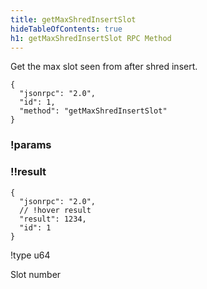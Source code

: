 ```yaml
---
title: getMaxShredInsertSlot
hideTableOfContents: true
h1: getMaxShredInsertSlot RPC Method
---
```


Get the max slot seen from after shred insert.

<APIMethod>

```jsonc !!request
{
  "jsonrpc": "2.0",
  "id": 1,
  "method": "getMaxShredInsertSlot"
}
```

### !params

### !!result

```jsonc !response
{
  "jsonrpc": "2.0",
  // !hover result
  "result": 1234,
  "id": 1
}
```

!type u64

Slot number

</APIMethod>
